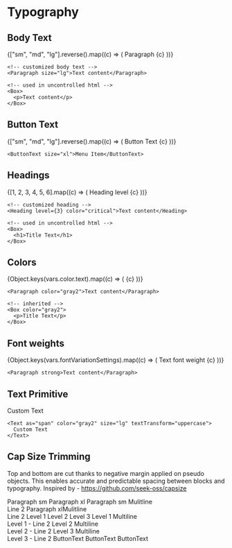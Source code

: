 
<Meta title="Style Guide/Typography" />

# Typography

## Body Text

<Box>
  {["sm", "md", "lg"].reverse().map((c) => (
    <Row key={c} label={`${c}${c === "md" ? ` (default)` : ``}`}>
      <Paragraph size={c}>Paragraph {c}</Paragraph>
    </Row>
  ))}
</Box>

```tsx
<!-- customized body text -->
<Paragraph size="lg">Text content</Paragraph>

<!-- used in uncontrolled html -->
<Box>
  <p>Text content</p>
</Box>
```

## Button Text

<Box>
  {["sm", "md", "lg"].reverse().map((c) => (
    <Row key={c} label={`${c}${c === "md" ? ` (default)` : ``}`}>
      <ButtonText size={c}>Button Text {c}</ButtonText>
    </Row>
  ))}
</Box>

```tsx
<ButtonText size="xl">Menu Item</ButtonText>
```

## Headings

<Box>
  {[1, 2, 3, 4, 5, 6].map((c) => (
    <Row key={c} label={`${c}${c === 1 ? ` (default)` : ``}`}>
      <Heading level={c}>Heading level {c}</Heading>
    </Row>
  ))}
</Box>

```tsx
<!-- customized heading -->
<Heading level={3} color="critical">Text content</Heading>

<!-- used in uncontrolled html -->
<Box>
  <h1>Title Text</h1>
</Box>
```

## Colors

<Box>
  {Object.keys(vars.color.text).map((c) => (
    <Row
      key={c}
      label={c}
      backgroundVariant={
        c.match(/inverted/i)
          ? "inverted"
          : c.match(/onTone/)
          ? "accent"
          : undefined
      }
    >
      <Paragraph color={c}>{c}</Paragraph>
    </Row>
  ))}
</Box>

```tsx
<Paragraph color="gray2">Text content</Paragraph>

<!-- inherited -->
<Box color="gray2">
  <p>Title Text</p>
</Box>
```

## Font weights

<Box>
  {Object.keys(vars.fontVariationSettings).map((c) => (
    <Row key={c} label={c}>
      <Paragraph fontWeight={c}>Text font weight {c}</Paragraph>
    </Row>
  ))}
</Box>

```tsx
<Paragraph strong>Text content</Paragraph>
```

## Text Primitive

<Box border padding>
  <Text as="span" color="gray2" size="lg" textTransform="uppercase">
    Custom Text
  </Text>
</Box>

```tsx
<Text as="span" color="gray2" size="lg" textTransform="uppercase">
  Custom Text
</Text>
```

## Cap Size Trimming

Top and bottom are cut thanks to negative margin applied on pseudo objects. This
enables accurate and predictable spacing between blocks and typography.
Inspired by - https://github.com/seek-oss/capsize

<Box debug padding background="accent" gap="md">
  <Paragraph size="sm">Paragraph sm</Paragraph>
  <Paragraph size="xl">Paragraph xl</Paragraph>
  <Paragraph size="sm">
    Paragraph sm Mulitline
    <br />
    Line 2
  </Paragraph>
  <Paragraph size="xl">
    Paragraph xlMulitline
    <br />
    Line 2
  </Paragraph>
  <Heading level={1}>Level 1</Heading>
  <Heading level={2}>Level 2</Heading>
  <Heading level={3}>Level 3</Heading>
  <Heading level={1}>
    Level 1 Multiline
    <br />
    Level 1 - Line 2
  </Heading>
  <Heading level={2}>
    Level 2 Multiline
    <br />
    Level 2 - Line 2
  </Heading>
  <Heading level={3}>
    Level 3 Multiline
    <br />
    Level 3 - Line 2
  </Heading>
  <ButtonText truncate={false} size="xl">
    ButtonText
  </ButtonText>
  <ButtonText truncate={false} size="md">
    ButtonText
  </ButtonText>
  <ButtonText truncate={false} size="sm">
    ButtonText
  </ButtonText>
</Box>
